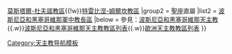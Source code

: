 {{Navbox
|name =波斯尼亞和黑塞哥維那天主教教區
|title = 波斯尼亞和黑塞哥維那天主教教區
|style = width: 100%
|state = {{{state<includeonly>|collapsed</includeonly>}}}
|group1 = [[天主教薩拉熱窩總教區|薩拉熱窩總教區]]
|list1 = [[天主教巴尼亞盧卡教區|巴尼亞盧卡教區]]{{!w}}[[天主教莫斯塔爾-杜夫諾教區|莫斯塔爾-杜夫諾教區]]{{!w}}[[天主教特雷比涅-姆爾坎教區|特雷比涅-姆爾坎教區]]
|group2 = [[聖座]]直屬
|list2 = [[天主教波斯尼亞和黑塞哥維那軍中教長區|波斯尼亞和黑塞哥維那軍中教長區]]
|below = 參見：[[波斯尼亞和黑塞哥維那天主教]]{{.w}}[[波斯尼亞和黑塞哥維那天主教教區列表]]{{.w}}[[歐洲天主教教區列表]]
}}<noinclude>
[[Category:天主教导航模板]]
</noinclude>